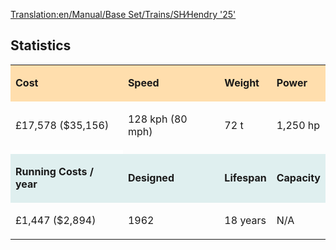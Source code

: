 [[Translation:en/Manual/Base Set/Trains/SH∕Hendry '25']]
==Statistics==

{| cellspacing="3" align="center"

|style="background:#ffdead;"| '''Cost'''
|style="background:#ffdead;"| '''Speed'''
|style="background:#ffdead;"| '''Weight'''
|style="background:#ffdead;"| '''Power'''
|-
| £17,578 ($35,156)
| 128 kph (80 mph)
| 72 t
| 1,250 hp
|-
|style="background:white;"colspan='4'| 
|-
|style="background:#dfefef;"|'''Running Costs / year'''
|style="background:#dfefef;"|'''Designed'''
|style="background:#dfefef;"|'''Lifespan'''
|style="background:#dfefef;"|'''Capacity'''
|-
| £1,447 ($2,894)
| 1962
| 18 years
| N/A
|}